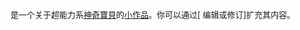 <div class="notice metadata" id="stub" style="font-size: small;"><!--不是使用在条目中的非自由版权图像，根据[[Wikipedia:合理使用]]，不能在非条目名字空间展示：
Pleasant Coat and Big Big Wolf .jpg
-->'''{{PAGENAME}}'''是一个关于超能力系[[神奇寶貝]]的[[Wikipedia:小作品|小作品]]。你可以通过<span class="plainlinks">[{{fullurl:{{FULLPAGENAME}}|action=edit}} 编辑或修订]</span>扩充其内容。